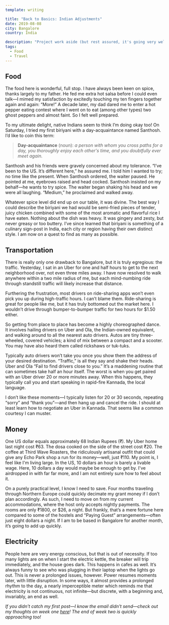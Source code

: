 ```yaml
---
template: writing

title: "Back to Basics: Indian Adjustments"
date: 2019-08-08
city: Bangalore
country: India

description: "Project work aside (but rest assured, it's going very well) I want to talk about the simple facts of living here in Bangalore: what I am having to adjust to, how my days are being restructured, what it feels like to exist in an unknown place for the first time."
tags:
  - Food
  - Travel
---
```


## Food

The food here is wonderful, full stop. I have always been keen on spice, thanks largely to my father. He fed me extra hot salsa before I could even talk—I mimed my satisfaction by excitedly touching my ten fingers together again and again: “More!” A decade later, my dad dared me to enter a hot pepper eating contest where I went on to eat (among other types) two ghost peppers and almost faint. So I felt well prepared.

To my ultimate delight, native Indians seem to think I’m doing okay too! On Saturday, I tried my first biriyani with a day-acquaintance named Santhosh. I’d like to coin this term:

> **Day-acquaintance** (noun): _a person with whom you cross paths for a day, you thoroughly enjoy each other's time, and you doubtfully ever meet again._

Santhosh and his friends were gravely concerned about my tolerance. “I’ve been to the US. It’s different here,” he assured me. I told him I wanted to try; no time like the present. When Santhosh ordered, the waiter paused. He pointed at me, eyebrows raised and head cocked. Santhosh insisted on my behalf—he wants to try spice. The waiter began shaking his head and we were all laughing. “Medium,” he proclaimed and walked away.

Whatever spice level did end up on our table, it was divine. The best way I could describe the biriyani we had would be semi-fried pieces of tender, juicy chicken combined with some of the most aromatic and flavorful rice I have eaten. Nothing about the dish was heavy. It was gingery and zesty, but never greasy or too buttery. I’ve since learned that biriyani is something of a culinary sign-post in India, each city or region having their own distinct style. I am now on a quest to find as many as possible.

## Transportation

There is really only one drawback to Bangalore, but it is truly egregious: the traffic. Yesterday, I sat in an Uber for one and half hours to get to the next neighborhood over, not even three miles away. I have now resolved to walk anywhere within a two mile radius of me, but each mind-numbing ride through standstill traffic will likely increase that distance.

Furthering the frustration, most drivers on ride-sharing apps won’t even pick you up during high-traffic hours. I can’t blame them. Ride-sharing is great for people like me, but it has truly bottomed out the market here. I wouldn’t drive through bumper-to-bumper traffic for two hours for \$1.50 either.

So getting from place to place has become a highly choreographed dance. It involves hailing drivers on Uber and Ola, the Indian-owned equivalent, and walking around to all the nearest auto drivers. Autos are tiny three-wheeled, covered vehicles; a kind of mix between a compact and a scooter. You may have also heard them called rickshaws or tuk-tuks.

Typically auto drivers won’t take you once you show them the address of your desired destination. “Traffic,” is all they say and shake their heads. Uber and Ola “Fail to find drivers close to you.” It’s a maddening routine that can sometimes take half an hour itself. The worst is when you get paired with an Uber driver 20 or more minutes away. When this happens, they typically call you and start speaking in rapid-fire Kannada, the local language.

I don’t like these moments—I typically listen for 20 or 30 seconds, repeating “sorry” and “thank you”—and then hang up and cancel the ride. I should at least learn how to negotiate an Uber in Kannada. That seems like a common courtesy I can muster.

## Money

One US dollar equals approximately 68 Indian Rupees (₹). My Uber home last night cost ₹63. The dosa cooked on the side of the street cost ₹20. The coffee at Third Wave Roasters, the ridiculously artisanal outfit that could give any Echo Park shop a run for its money—well, just ₹110. My point is, I feel like I'm living large. In the US, 10 dollars an hour is barely a livable wage. Here, 10 dollars a day would maybe be enough to get by. I've airdropped in with far far more, and I am not entirely sure how to feel about it.

On a purely practical level, I know I need to save. Four months traveling through Northern Europe could quickly decimate my grant money if I don’t plan accordingly. As such, I need to move on from my current accommodations, where the host only accepts nightly payments. The rooms are only ₹1800, or \$26, a night. But frankly, that’s a mere fortune here compared to some of the hostels and “Paying Guest” arrangements—often just eight dollars a night. If I am to be based in Bangalore for another month, it’s going to add up quickly.

## Electricity

People here are very energy conscious, but that is out of necessity. If too many lights are on when I start the electric kettle, the breaker will trip immediately, and the house goes dark. This happens in cafes as well. It’s always funny to see who was plugging in their laptop when the lights go out. This is never a prolonged issues, however. Power resumes moments later, with little disruption. In some ways, it almost provides a prolonged rhythm to the day, a nearly imperceptible meter which reminds me that electricity is not continuous, not infinite—but discrete, with a beginning and, invariably, an end as well.

_If you didn't catch my first post—I know the email didn't send—check out my thoughts on week one [here](https://www.elibenton.co/writing/week-1/)! The end of week two is quickly approaching too!_
